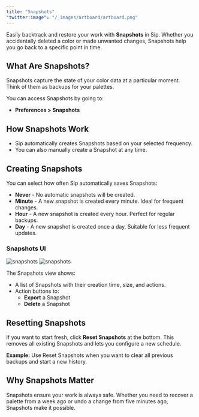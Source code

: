 ```yaml
---
title: "Snapshots"
"twitter:image": "/_images/artboard/artboard.png"
---
```


Easily backtrack and restore your work with **Snapshots** in Sip. Whether you accidentally deleted a color or made unwanted changes, Snapshots help you go back to a specific point in time.

## What Are Snapshots?

Snapshots capture the state of your color data at a particular moment. Think of them as backups for your palettes.

You can access Snapshots by going to:

- **Preferences > Snapshots**

## How Snapshots Work

- Sip automatically creates Snapshots based on your selected frequency.
- You can also manually create a Snapshot at any time.

## Creating Snapshots

You can select how often Sip automatically saves Snapshots:

- **Never** - No automatic snapshots will be created.
- **Minute** - A new snapshot is created every minute. Ideal for frequent changes.
- **Hour** - A new snapshot is created every hour. Perfect for regular backups.
- **Day** - A new snapshot is created once a day. Suitable for less frequent updates.

### Snapshots UI

<img className="block dark:hidden rounded-lg" src="/_images/pages/snapshots/snapshots-light@2x.png" alt="snapshots" />
<img className="hidden dark:block rounded-lg" src="/_images/pages/snapshots/snapshots-dark@2x.png" alt="snapshots" />

The Snapshots view shows:

- A list of Snapshots with their creation time, size, and actions.
- Action buttons to:
  - **Export** a Snapshot
  - **Delete** a Snapshot

## Resetting Snapshots

If you want to start fresh, click **Reset Snapshots** at the bottom. This removes all existing Snapshots and lets you configure a new schedule.

<Tip>
	<b>Example:</b> Use Reset Snapshots when you want to clear all previous backups and start a new history.
</Tip>

## Why Snapshots Matter

Snapshots ensure your work is always safe. Whether you need to recover a palette from a week ago or undo a change from five minutes ago, Snapshots make it possible.
